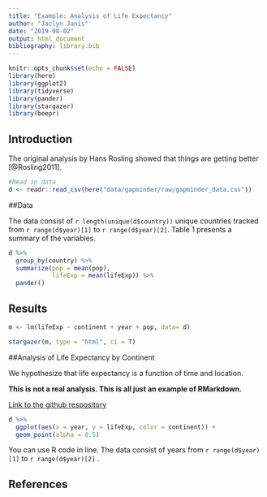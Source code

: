 ```yaml
---
title: "Example: Analysis of Life Expectancy"
author: "Jaclyn Janis"
date: "2019-08-02"
output: html_document
bibliography: library.bib
---
```



```r
knitr::opts_chunk$set(echo = FALSE)
library(here)
library(ggplot2)
library(tidyverse)
library(pander)
library(stargazer)
library(beepr)

```
## Introduction

The original analysis by Hans Rosling showed that things are getting better [@Rosling2011].

```r
#Read in data
d <- readr::read_csv(here("data/gapminder/raw/gapminder_data.csv"))
```

##Data

The data consist of `r length(unique(d$country))` unique countries tracked from `r range(d$year)[1]` to `r range(d$year)[2]`. Table 1 presents a summary of the variables.

```r
d %>% 
  group_by(country) %>% 
  summarize(pop = mean(pop),
            lifeExp = mean(lifeExp)) %>% 
  pander()
```

## Results

```r
m <- lm(lifeExp ~ continent + year + pop, data= d)

```
```r
stargazer(m, type = "html", ci = T)
```


##Analysis of Life Expectancy by Continent

We hypothesize that life expectancy is a function of time and location.


**This is not a real analysis. This is all just an example of RMarkdown.**

[Link to the github respository](https://github.com/jaclynjanis/2019-04-02-carpentries-mmc)


```r

d %>% 
  ggplot(aes(x = year, y = lifeExp, color = continent)) +
  geom_point(alpha = 0.5)
```

You can use R code in line. The data consist of years from `r range(d$year)[1]` to `r range(d$year)[2]` .


## References



